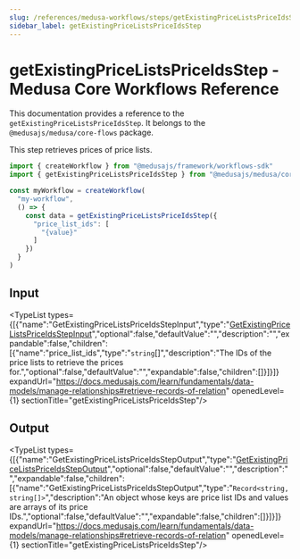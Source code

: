 ```yaml
---
slug: /references/medusa-workflows/steps/getExistingPriceListsPriceIdsStep
sidebar_label: getExistingPriceListsPriceIdsStep
---
```



# getExistingPriceListsPriceIdsStep - Medusa Core Workflows Reference

This documentation provides a reference to the `getExistingPriceListsPriceIdsStep`. It belongs to the `@medusajs/medusa/core-flows` package.

This step retrieves prices of price lists.

```ts title="src/workflows/my-workflow.ts"
import { createWorkflow } from "@medusajs/framework/workflows-sdk"
import { getExistingPriceListsPriceIdsStep } from "@medusajs/medusa/core-flows"

const myWorkflow = createWorkflow(
  "my-workflow",
  () => {
    const data = getExistingPriceListsPriceIdsStep({
      "price_list_ids": [
        "{value}"
      ]
    })
  }
)
```
  

## Input

<TypeList types={[{"name":"GetExistingPriceListsPriceIdsStepInput","type":"[GetExistingPriceListsPriceIdsStepInput](../../../../types/core_flows.GetExistingPriceListsPriceIdsStepInput/page.mdx)","optional":false,"defaultValue":"","description":"","expandable":false,"children":[{"name":"price_list_ids","type":"`string`[]","description":"The IDs of the price lists to retrieve the prices for.","optional":false,"defaultValue":"","expandable":false,"children":[]}]}]} expandUrl="https://docs.medusajs.com/learn/fundamentals/data-models/manage-relationships#retrieve-records-of-relation" openedLevel={1} sectionTitle="getExistingPriceListsPriceIdsStep"/>

## Output

<TypeList types={[{"name":"GetExistingPriceListsPriceIdsStepOutput","type":"[GetExistingPriceListsPriceIdsStepOutput](../../../../types/core_flows.GetExistingPriceListsPriceIdsStepOutput/page.mdx)","optional":false,"defaultValue":"","description":"","expandable":false,"children":[{"name":"GetExistingPriceListsPriceIdsStepOutput","type":"`Record<string, string[]>`","description":"An object whose keys are price list IDs and values are arrays of its price IDs.","optional":false,"defaultValue":"","expandable":false,"children":[]}]}]} expandUrl="https://docs.medusajs.com/learn/fundamentals/data-models/manage-relationships#retrieve-records-of-relation" openedLevel={1} sectionTitle="getExistingPriceListsPriceIdsStep"/>
